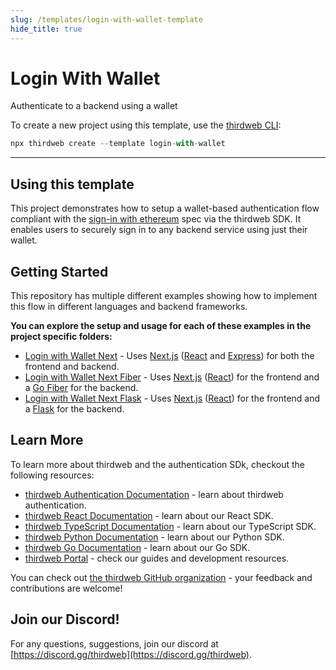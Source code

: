 ```yaml
---
slug: /templates/login-with-wallet-template
hide_title: true
---
```



# Login With Wallet

Authenticate to a backend using a wallet

To create a new project using this template, use the [thirdweb CLI](/thirdweb-deploy/thirdweb-cli):

```jsx
npx thirdweb create --template login-with-wallet
```

<div
  style={{
    display: "flex",
    flexDirection: "row",
    gap: "2%",
    marginBottom: 32,
    width: "100%",
    alignItems: "center",
    justifyContent: "center",
    marginTop: 16,
  }}
>
  <ViewCodeButton
    link="https://github.com/thirdweb-example/login-with-wallet"
    name="login-with-wallet"
  />
</div>

---

## Using this template

This project demonstrates how to setup a wallet-based authentication flow compliant with the
[sign-in with ethereum](https://eips.ethereum.org/EIPS/eip-4361) spec via the thirdweb SDK. It enables users to securely sign in to any backend service using just their wallet.

## Getting Started

This repository has multiple different examples showing how to implement this flow in different languages and backend frameworks.

**You can explore the setup and usage for each of these examples in the project specific folders:**

- [Login with Wallet Next](/login-with-wallet-next) - Uses [Next.js](https://nextjs.org/) ([React](https://reactjs.org/) and [Express](https://expressjs.com/)) for both the frontend and backend.
- [Login with Wallet Next Fiber](/login-with-wallet-next-fiber) - Uses [Next.js](https://nextjs.com/) ([React](https://reactjs.org/)) for the frontend and a [Go Fiber](https://gofiber.io/) for the backend.
- [Login with Wallet Next Flask](/login-with-wallet-next-flask) - Uses [Next.js](https://nextjs.com/) ([React](https://reactjs.org/)) for the frontend and a [Flask](https://flask.palletsprojects.org/) for the backend.

## Learn More

To learn more about thirdweb and the authentication SDk, checkout the following resources:

- [thirdweb Authentication Documentation](https://portal.thirdweb.com/building-web3-apps/authenticating-users) - learn about thirdweb authentication.
- [thirdweb React Documentation](https://docs.thirdweb.com/react) - learn about our React SDK.
- [thirdweb TypeScript Documentation](https://docs.thirdweb.com/typescript) - learn about our TypeScript SDK.
- [thirdweb Python Documentation](https://docs.thirdweb.com/python) - learn about our Python SDK.
- [thirdweb Go Documentation](https://docs.thirdweb.com/go) - learn about our Go SDK.
- [thirdweb Portal](https://docs.thirdweb.com) - check our guides and development resources.

You can check out [the thirdweb GitHub organization](https://github.com/thirdweb-dev) - your feedback and contributions are welcome!

## Join our Discord!

For any questions, suggestions, join our discord at [https://discord.gg/thirdweb](https://discord.gg/thirdweb).
